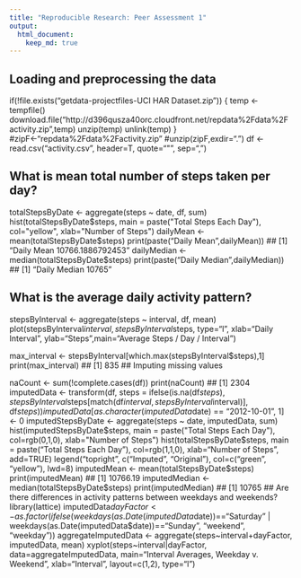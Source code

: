 ```yaml
---
title: "Reproducible Research: Peer Assessment 1"
output: 
  html_document:
    keep_md: true
---
```



## Loading and preprocessing the data
if(!file.exists("getdata-projectfiles-UCI HAR Dataset.zip")) {
        temp <- tempfile()
        download.file("http://d396qusza40orc.cloudfront.net/repdata%2Fdata%2Factivity.zip",temp)
        unzip(temp)
        unlink(temp)
}
#zipF<-"repdata%2Fdata%2Factivity.zip"
#unzip(zipF,exdir=".")
df <- read.csv("activity.csv", header=T, quote="\"", sep=",")


## What is mean total number of steps taken per day?
totalStepsByDate <- aggregate(steps ~ date, df, sum)
hist(totalStepsByDate$steps, main = paste("Total Steps Each Day"), col="yellow", xlab="Number of Steps")
dailyMean <- mean(totalStepsByDate$steps)
print(paste("Daily Mean",dailyMean))
## [1] "Daily Mean 10766.1886792453"
dailyMedian <- median(totalStepsByDate$steps)
print(paste("Daily Median",dailyMedian))
## [1] "Daily Median 10765"

## What is the average daily activity pattern?
stepsByInterval <- aggregate(steps ~ interval, df, mean)
plot(stepsByInterval$interval,stepsByInterval$steps, type="l", xlab="Daily Interval", ylab="Steps",main="Average Steps / Day / Interval")

max_interval <- stepsByInterval[which.max(stepsByInterval$steps),1]
print(max_interval)
## [1] 835
## Imputing missing values

naCount <- sum(!complete.cases(df))
print(naCount)
## [1] 2304
imputedData <- transform(df, steps = ifelse(is.na(df$steps), stepsByInterval$steps[match(df$interval, stepsByInterval$interval)], df$steps))
imputedData[as.character(imputedData$date) == "2012-10-01", 1] <- 0
imputedStepsByDate <- aggregate(steps ~ date, imputedData, sum)
hist(imputedStepsByDate$steps, main = paste("Total Steps Each Day"), col=rgb(0,1,0), xlab="Number of Steps")
hist(totalStepsByDate$steps, main = paste("Total Steps Each Day"), col=rgb(1,1,0), xlab="Number of Steps", add=TRUE)
legend("topright", c("Imputed", "Original"), col=c("green", "yellow"), lwd=8)
imputedMean <- mean(totalStepsByDate$steps)
print(imputedMean)
## [1] 10766.19
imputedMedian <- median(totalStepsByDate$steps)
print(imputedMedian)
## [1] 10765
## Are there differences in activity patterns between weekdays and weekends?
library(lattice)
imputedData$dayFactor <- as.factor(ifelse(weekdays(as.Date(imputedData$date))=="Saturday" | weekdays(as.Date(imputedData$date))=="Sunday", "weekend", "weekday"))
aggregateImputedData <- aggregate(steps~interval+dayFactor, imputedData, mean)
xyplot(steps~interval|dayFactor,
       data=aggregateImputedData,
       main="Interval Averages, Weekday v. Weekend",
       xlab="Interval",
       layout=c(1,2),
       type="l")
